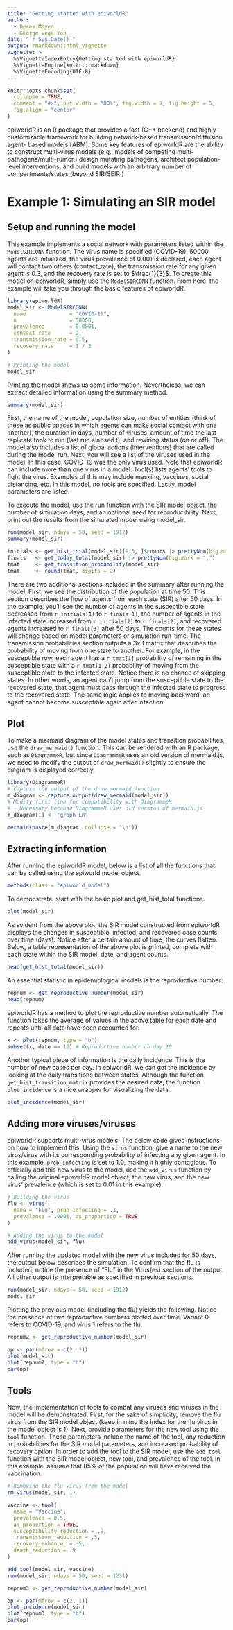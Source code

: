 ```yaml
---
title: "Getting started with epiworldR"
author:
  - Derek Meyer
  - George Vega Yon
date: "`r Sys.Date()`"
output: rmarkdown::html_vignette
vignette: >
  %\VignetteIndexEntry{Getting started with epiworldR}
  %\VignetteEngine{knitr::rmarkdown}
  %\VignetteEncoding{UTF-8}
---
```


```r
knitr::opts_chunk$set(
  collapse = TRUE,
  comment = "#>", out.width = "80%", fig.width = 7, fig.height = 5,
  fig.align = "center"
)
```



epiworldR is an R package that provides a fast (C++ backend) and highly-
customizable framework for building network-based transmission/diffusion agent-
based models [ABM]. Some key features of epiworldR are the ability to construct
multi-virus models (e.g., models of competing multi-pathogens/multi-rumor,)
design mutating pathogens, architect population-level interventions, and build
models with an arbitrary number of compartments/states (beyond SIR/SEIR.)

# Example 1: Simulating an SIR model

## Setup and running the model

This example implements a social network with parameters listed within the
`ModelSIRCONN` function. The virus name is specified (COVID-19), 50000 agents
are initialized, the virus prevalence of 0.001 is declared, each agent will
contact two others (contact_rate), the transmission rate for
any given agent is 0.3, and the recovery rate is set to $\frac{1}{3}$.
To create this model on epiworldR, simply use the `ModelSIRCONN` function.
From here, the example will take you through the basic features of epiworldR.

```r
library(epiworldR)
model_sir <- ModelSIRCONN(
  name              = "COVID-19",
  n                 = 50000,
  prevalence        = 0.0001,
  contact_rate      = 2,
  transmission_rate = 0.5,
  recovery_rate     = 1 / 3
)

# Printing the model
model_sir
```

Printing the model shows us some information. Nevertheless, we can extract detailed information using the summary method.

```r
summary(model_sir)
```

First, the name of the model, population size, number of entities (think of these as public spaces in which agents can make social contact with one another), the duration in days, number of viruses, amount of time the last replicate took to run (last run elapsed t), and rewiring
status (on or off). The model also includes a list of global actions (interventions) that are called during the model run. Next, you will see a list of the
viruses used in the model. In this case, COVID-19 was the only virus used.
Note that epiworldR can include more than one virus in a
model. Tool(s) lists agents' tools to fight the virus. Examples of
this may include masking, vaccines, social distancing, etc. In this model, no
tools are specified. Lastly, model parameters are listed.


To execute the model, use the run function with the SIR model object, the number of
simulation days, and an optional seed for reproducibility. Next, print out the
results from the simulated model using model_sir.

```r
run(model_sir, ndays = 50, seed = 1912)
summary(model_sir)
```

```r
initials <- get_hist_total(model_sir)[1:3, ]$counts |> prettyNum(big.mark = ",")
finals   <- get_today_total(model_sir) |> prettyNum(big.mark = ",")
tmat     <- get_transition_probability(model_sir)
tmat     <- round(tmat, digits = 2)
```

There are two additional sections included in the summary after running the model. First, we see the distribution of the population at time 50. This section describes the flow of agents from each state (SIR) after 50 days. In the
example, you'll see the number of agents in the susceptible state decreased
from `r initials[1]` to `r finals[1]`, the number of agents in the infected state increased from `r initials[2]` to `r finals[2]`, and recovered agents increased to `r finals[3]` after 50 days.
The counts for these states will change based on model parameters or
simulation run-time. The transmission probabilities section outputs a 3x3 matrix
that describes the probability of moving from one state to another. For example,
in the susceptible row, each agent has a `r tmat[1]` probability of remaining in the susceptible state with a `r tmat[1,2]` probability of moving from the susceptible state to the infected state. Notice there is no chance of skipping states. In other words, an agent can't jump from the
susceptible state to the recovered state; that agent must pass through the
infected state to progress to the recovered state. The same logic
applies to moving backward; an agent cannot become susceptible again after
infection.

## Plot

To make a mermaid diagram of the model states and transition probabilities, use the `draw_mermaid()` function.
This can be rendered with an R package, such as `DiagrammeR`, but since `DiagrammeR` uses an old version of mermaid.js, we need to modify the output of `draw_mermaid()` slightly to ensure the diagram is displayed correctly.

```r
library(DiagrammeR)
# Capture the output of the draw_mermaid function
m_diagram <- capture.output(draw_mermaid(model_sir))
# Modify first line for compatibility with DiagrammeR
# - Necessary because DiagrammeR uses old version of mermaid.js
m_diagram[1] <- "graph LR"

mermaid(paste(m_diagram, collapse = "\n"))
```

## Extracting information

After running the epiworldR model, below is a list of all the functions that can
be called using the epiworld model object.

```r
methods(class = "epiworld_model")
```

To demonstrate, start with the basic plot and get_hist_total functions.

```r
plot(model_sir)
```

As evident from the above plot, the SIR model constructed from epiworldR
displays the changes in susceptible, infected, and recovered case counts over
time (days). Notice after a certain amount of time, the curves flatten. Below,
a table representation of the above plot is printed, complete with each state
within the SIR model, date, and agent counts.

```r
head(get_hist_total(model_sir))
```

An essential statistic in epidemiological models is the reproductive number:

```r
repnum <- get_reproductive_number(model_sir)
head(repnum)
```

epiworldR has a method to plot the reproductive number automatically.
The function takes the average of values in the above table for each date and
repeats until all data have been accounted for.

```r
x <- plot(repnum, type = "b")
subset(x, date == 10) # Reproductive number on day 10
```

Another typical piece of information is the daily incidence. This is the number of new
cases per day. In epiworldR, we can get the incidence by looking at the daily
transitions between states. Although the function `get_hist_transition_matrix` provides the desired data, the function `plot_incidence` is a nice wrapper for visualizing the data:

```r
plot_incidence(model_sir)
```

## Adding more viruses/viruses

epiworldR supports multi-virus models. The below code gives instructions on
how to implement this. Using the `virus` function, give a name to the new
virus/virus with its corresponding probability of infecting any given agent.
In this example, `prob_infecting` is set to 1.0, making it highly contagious.
To officially add this new virus to the model, use the `add_virus`
function by calling the original epiworldR model object, the new virus, and
the new virus' prevalence (which is set to 0.01 in this example).

```r
# Building the virus
flu <- virus(
  name = "Flu", prob_infecting = .3,
  prevalence = .0001, as_proportion = TRUE
)

# Adding the virus to the model
add_virus(model_sir, flu)
```

After running the updated model with the new virus included for 50 days, the
output below describes the simulation. To confirm that the flu is included,
notice the presence of "Flu" in the Virus(es) section of the output. All other
output is interpretable as specified in previous sections.

```r
run(model_sir, ndays = 50, seed = 1912)
model_sir
```

Plotting the previous model (including the flu) yields the following. Notice
the presence of two reproductive numbers plotted over time. Variant 0 refers
to COVID-19, and virus 1 refers to the flu.

```r
repnum2 <- get_reproductive_number(model_sir)

op <- par(mfrow = c(2, 1))
plot(model_sir)
plot(repnum2, type = "b")
par(op)
```

## Tools

Now, the implementation of tools to combat any viruses and viruses in the model
will be demonstrated. First, for the sake of simplicity, remove the flu virus
from the SIR model object (keep in mind the index for the flu virus in the
model object is 1). Next, provide parameters for the new tool using the `tool`
function. These parameters include the name of the tool, any reduction in
probabilities for the SIR model parameters, and increased probability of
recovery option. In order to add the tool to the SIR model, use the `add_tool`
function with the SIR model object, new tool, and prevalence of the tool.
In this example, assume that 85% of the population will have received the
vaccination.

```r
# Removing the flu virus from the model
rm_virus(model_sir, 1)

vaccine <- tool(
  name = "Vaccine",
  prevalence = 0.5,
  as_proportion = TRUE,
  susceptibility_reduction = .9,
  transmission_reduction = .5,
  recovery_enhancer = .5,
  death_reduction = .9
)

add_tool(model_sir, vaccine)
run(model_sir, ndays = 50, seed = 1231)
```

```r
repnum3 <- get_reproductive_number(model_sir)

op <- par(mfrow = c(2, 1))
plot_incidence(model_sir)
plot(repnum3, type = "b")
par(op)
```
